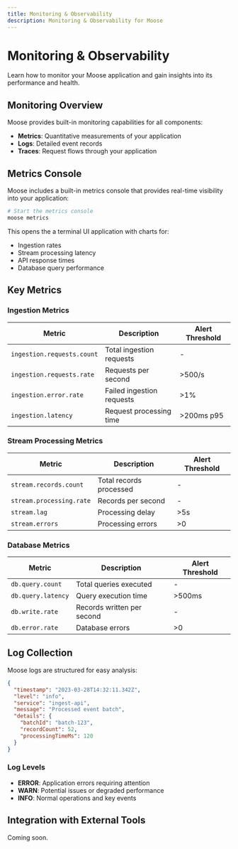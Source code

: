 ```yaml
---
title: Monitoring & Observability
description: Monitoring & Observability for Moose
---
```


# Monitoring & Observability

Learn how to monitor your Moose application and gain insights into its performance and health.

## Monitoring Overview

Moose provides built-in monitoring capabilities for all components:

- **Metrics**: Quantitative measurements of your application
- **Logs**: Detailed event records 
- **Traces**: Request flows through your application

## Metrics Console

Moose includes a built-in metrics console that provides real-time visibility into your application:

```bash
# Start the metrics console
moose metrics
```

This opens the a terminal UI application with charts for:

- Ingestion rates
- Stream processing latency
- API response times
- Database query performance

## Key Metrics

### Ingestion Metrics

| Metric | Description | Alert Threshold |
|--------|-------------|----------------|
| `ingestion.requests.count` | Total ingestion requests | - |
| `ingestion.requests.rate` | Requests per second | >500/s |
| `ingestion.error.rate` | Failed ingestion requests | >1% |
| `ingestion.latency` | Request processing time | >200ms p95 |

### Stream Processing Metrics

| Metric | Description | Alert Threshold |
|--------|-------------|----------------|
| `stream.records.count` | Total records processed | - |
| `stream.processing.rate` | Records per second | - |
| `stream.lag` | Processing delay | >5s |
| `stream.errors` | Processing errors | >0 |

### Database Metrics

| Metric | Description | Alert Threshold |
|--------|-------------|----------------|
| `db.query.count` | Total queries executed | - |
| `db.query.latency` | Query execution time | >500ms |
| `db.write.rate` | Records written per second | - |
| `db.error.rate` | Database errors | >0 |

## Log Collection

Moose logs are structured for easy analysis:

```json
{
  "timestamp": "2023-03-28T14:32:11.342Z",
  "level": "info",
  "service": "ingest-api",
  "message": "Processed event batch",
  "details": {
    "batchId": "batch-123",
    "recordCount": 52,
    "processingTimeMs": 120
  }
}
```

### Log Levels

- **ERROR**: Application errors requiring attention
- **WARN**: Potential issues or degraded performance
- **INFO**: Normal operations and key events


## Integration with External Tools
 
 Coming soon.